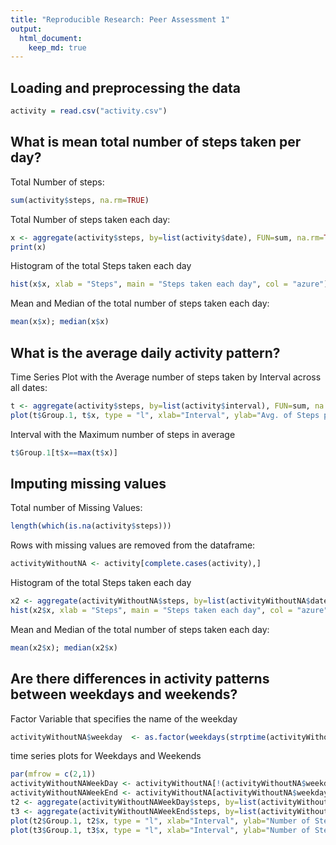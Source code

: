 ```yaml
---
title: "Reproducible Research: Peer Assessment 1"
output: 
  html_document:
    keep_md: true
---
```



## Loading and preprocessing the data
```r
activity = read.csv("activity.csv")
```

## What is mean total number of steps taken per day?
Total Number of steps:
```r
sum(activity$steps, na.rm=TRUE)
```

Total Number of steps taken each day:
```r
x <- aggregate(activity$steps, by=list(activity$date), FUN=sum, na.rm=TRUE)
print(x)
```

Histogram of the total Steps taken each day
```r
hist(x$x, xlab = "Steps", main = "Steps taken each day", col = "azure")
```

Mean  and Median of the total number of steps taken each day:
```r
mean(x$x); median(x$x)
```

## What is the average daily activity pattern?
Time Series Plot with the Average number of steps taken by Interval across all dates:
```r
t <- aggregate(activity$steps, by=list(activity$interval), FUN=sum, na.rm=TRUE)
plot(t$Group.1, t$x, type = "l", xlab="Interval", ylab="Avg. of Steps per Day")
```

Interval with the Maximum number of steps in average
```r
t$Group.1[t$x==max(t$x)]
```

## Imputing missing values
Total number of Missing Values:
```r
length(which(is.na(activity$steps)))
```
Rows with missing values are removed from the dataframe:
```r
activityWithoutNA <- activity[complete.cases(activity),]
```

Histogram of the total Steps taken each day
```r
x2 <- aggregate(activityWithoutNA$steps, by=list(activityWithoutNA$date), FUN=sum)
hist(x2$x, xlab = "Steps", main = "Steps taken each day", col = "azure")
```

Mean  and Median of the total number of steps taken each day:
```r
mean(x2$x); median(x2$x)
```

## Are there differences in activity patterns between weekdays and weekends?
Factor Variable that specifies the name of the weekday
```r
activityWithoutNA$weekday  <- as.factor(weekdays(strptime(activityWithoutNA$date, "%Y-%m-%d")))
```

time series plots for Weekdays and Weekends
```r
par(mfrow = c(2,1))
activityWithoutNAWeekDay <- activityWithoutNA[!(activityWithoutNA$weekday %in% c("Saturday","Sunday")),]
activityWithoutNAWeekEnd <- activityWithoutNA[activityWithoutNA$weekday %in% c("Saturday","Sunday"),]
t2 <- aggregate(activityWithoutNAWeekDay$steps, by=list(activityWithoutNAWeekDay$interval), FUN=sum)
t3 <- aggregate(activityWithoutNAWeekEnd$steps, by=list(activityWithoutNAWeekEnd$interval), FUN=sum)
plot(t2$Group.1, t2$x, type = "l", xlab="Interval", ylab="Number of Steps", main = "Weekdays")
plot(t3$Group.1, t3$x, type = "l", xlab="Interval", ylab="Number of Steps", main = "Weekends")

```